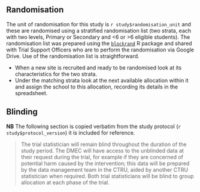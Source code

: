 ## Randomisation

The unit of randomisation for this study is `r study$randomisation_unit` and these are randomised using a stratified randomisation list (two strata, each with two levels, Primary or Secondary and <6 or >6 eligible students).  The randomisation list was prepared using the [`blockrand`](https://cran.r-project.org/web/packages/blockrand/index.html) R package and shared with Trial Support Officers who are to perform the randomisation via Google Drive.  Use of the randomisation list is straightforward.

- When a new site is recruited and ready to be randomised look at its characteristics for the two strata.
- Under the matching strata look at the next available allocation within it and assign the school to this allocation, recording its details in the spreadsheet.

## Blinding

**NB** The following section is copied verbatim from the study protocol (`r study$protocol_version`) it is included for reference.

> The trial statistician will remain blind throughout the duration of the study period.  The DMEC will have access to the unblinded data at their request during the trial, for example if they are concerned of potential harm caused by the intervention; this data will be prepared by the data management team in the CTRU, aided by another CTRU statistician when required.  Both trial statisticians will be blind to group allocation at each phase of the trial.
